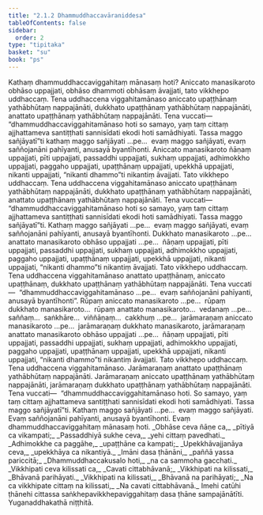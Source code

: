```yaml
---
title: "2.1.2 Dhammuddhaccavāraniddesa"
tableOfContents: false
sidebar:
  order: 2
type: "tipitaka"
basket: "su"
book: "ps"
---
```



<DynamicBreadcrumb />

<Division number="6" book="ps">

<Paragraph number="1365" book="ps">
Kathaṃ <Emphasis>dhammuddhaccaviggahitaṃ mānasaṃ hoti?</Emphasis> Aniccato manasikaroto obhāso uppajjati, obhāso dhammoti obhāsaṃ āvajjati, tato vikkhepo uddhaccaṃ. Tena uddhaccena viggahitamānaso aniccato upaṭṭhānaṃ yathābhūtaṃ nappajānāti, dukkhato upaṭṭhānaṃ yathābhūtaṃ nappajānāti, anattato upaṭṭhānaṃ yathābhūtaṃ nappajānāti. Tena vuccati—  “dhammuddhaccaviggahitamānaso hoti so samayo, yaṃ taṃ cittaṃ ajjhattameva santiṭṭhati sannisīdati ekodi hoti samādhiyati. <Emphasis>Tassa maggo sañjāyatī”</Emphasis>ti kathaṃ maggo sañjāyati …pe…  evaṃ maggo sañjāyati, evaṃ saññojanāni pahīyanti, anusayā byantīhonti.
</Paragraph>

<Paragraph number="1366" book="ps">
Aniccato manasikaroto ñāṇaṃ uppajjati, pīti uppajjati, passaddhi uppajjati, sukhaṃ uppajjati, adhimokkho uppajjati, paggaho uppajjati, upaṭṭhānaṃ uppajjati, upekkhā uppajjati, nikanti uppajjati, “nikanti dhammo”ti nikantiṃ āvajjati. Tato vikkhepo uddhaccaṃ. Tena uddhaccena viggahitamānaso aniccato upaṭṭhānaṃ yathābhūtaṃ nappajānāti, dukkhato upaṭṭhānaṃ yathābhūtaṃ nappajānāti, anattato upaṭṭhānaṃ yathābhūtaṃ nappajānāti. Tena vuccati—  “dhammuddhaccaviggahitamānaso hoti so samayo, yaṃ taṃ cittaṃ ajjhattameva santiṭṭhati sannisīdati ekodi hoti samādhiyati. <Emphasis>Tassa maggo sañjāyatī</Emphasis>”ti. Kathaṃ maggo sañjāyati …pe…  evaṃ maggo sañjāyati, evaṃ saññojanāni pahīyanti, anusayā byantīhonti.
</Paragraph>

<Paragraph number="1367" book="ps">
Dukkhato manasikaroto …pe…  anattato manasikaroto obhāso uppajjati …pe…  ñāṇaṃ uppajjati, pīti uppajjati, passaddhi uppajjati, sukhaṃ uppajjati, adhimokkho uppajjati, paggaho uppajjati, upaṭṭhānaṃ uppajjati, upekkhā uppajjati, nikanti uppajjati, “nikanti dhammo”ti nikantiṃ āvajjati. Tato vikkhepo uddhaccaṃ. Tena uddhaccena viggahitamānaso anattato upaṭṭhānaṃ, aniccato upaṭṭhānaṃ, dukkhato upaṭṭhānaṃ yathābhūtaṃ nappajānāti. Tena vuccati—  “dhammuddhaccaviggahitamānaso …pe…  evaṃ saññojanāni pahīyanti, anusayā byantīhonti”.
</Paragraph>

<Paragraph number="1368" book="ps">
Rūpaṃ aniccato manasikaroto …pe…  rūpaṃ dukkhato manasikaroto…  rūpaṃ anattato manasikaroto…  vedanaṃ …pe…  saññaṃ…  saṅkhāre…  viññāṇaṃ…  cakkhuṃ …pe…  jarāmaraṇaṃ aniccato manasikaroto …pe…  jarāmaraṇaṃ dukkhato manasikaroto, jarāmaraṇaṃ anattato manasikaroto obhāso uppajjati …pe…  ñāṇaṃ uppajjati, pīti uppajjati, passaddhi uppajjati, sukhaṃ uppajjati, adhimokkho uppajjati, paggaho uppajjati, upaṭṭhānaṃ uppajjati, upekkhā uppajjati, nikanti uppajjati, “nikanti dhammo”ti nikantiṃ āvajjati. Tato vikkhepo uddhaccaṃ. Tena uddhaccena viggahitamānaso. Jarāmaraṇaṃ anattato upaṭṭhānaṃ yathābhūtaṃ nappajānāti. Jarāmaraṇaṃ aniccato upaṭṭhānaṃ yathābhūtaṃ nappajānāti, jarāmaraṇaṃ dukkhato upaṭṭhānaṃ yathābhūtaṃ nappajānāti. Tena vuccati—  “dhammuddhaccaviggahitamānaso hoti. So samayo, yaṃ taṃ cittaṃ ajjhattameva santiṭṭhati sannisīdati ekodi hoti samādhiyati. <Emphasis>Tassa maggo sañjāyatī</Emphasis>”ti. Kathaṃ maggo sañjāyati …pe…  evaṃ maggo sañjāyati. Evaṃ saññojanāni pahīyanti, anusayā byantīhonti. Evaṃ dhammuddhaccaviggahitaṃ mānasaṃ hoti.
</Paragraph>

</Division>
<Division number="7" book="ps">

<Paragraph number="1369" type="verses" book="ps">
_Obhāse ceva ñāṇe ca,_  
_pītiyā ca vikampati;_  
_Passaddhiyā sukhe ceva,_  
_yehi cittaṃ pavedhati._  

</Paragraph>

<Paragraph number="1370" type="verses" book="ps">
_Adhimokkhe ca paggāhe,_  
_upaṭṭhāne ca kampati;_  
_Upekkhāvajjanāya ceva,_  
_upekkhāya ca nikantiyā._  

</Paragraph>

<Paragraph number="1371" type="verses" book="ps">
_Imāni dasa ṭhānāni,_  
_paññā yassa pariccitā;_  
_Dhammuddhaccakusalo hoti,_  
_na ca sammoha gacchati._  

</Paragraph>

<Paragraph number="1372" type="verses" book="ps">
_Vikkhipati ceva kilissati ca,_  
_Cavati cittabhāvanā;_  
_Vikkhipati na kilissati,_  
_Bhāvanā parihāyati._  

</Paragraph>

<Paragraph number="1373" type="verses" book="ps">
_Vikkhipati na kilissati,_  
_Bhāvanā na parihāyati;_  
_Na ca vikkhipate cittaṃ na kilissati,_  
_Na cavati cittabhāvanā._  

</Paragraph>

<Paragraph number="1374" book="ps">
Imehi catūhi ṭhānehi cittassa saṅkhepavikkhepaviggahitaṃ dasa ṭhāne sampajānātīti.

</Paragraph>
</Division>

<Paragraph number="1375" type="center" book="ps">
Yuganaddhakathā niṭṭhitā.
</Paragraph>